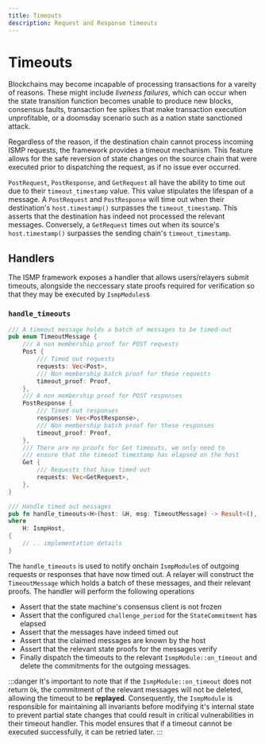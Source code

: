 ```yaml
---
title: Timeouts
description: Request and Response timeouts
---
```


# Timeouts

Blockchains may become incapable of processing transactions for a vareity of reasons. These might include _liveness failures_, which can occur when the state transition function becomes unable to produce new blocks, consensus faults, transaction fee spikes that make transaction execution unprofitable, or a doomsday scenario such as a nation state sanctioned attack.

Regardless of the reason, if the destination chain cannot process incoming ISMP requests, the framework provides a timeout mechanism. This feature allows for the safe reversion of state changes on the source chain that were executed prior to dispatching the request, as if no issue ever occurred.

`PostRequest`, `PostResponse`, and `GetRequest` all have the ability to time out due to their `timeout_timestamp` value. This value stipulates the lifespan of a message. A `PostRequest` and `PostResponse` will time out when their destination's `host.timestamp()` surpasses the `timeout_timestamp`. This asserts that the destination has indeed not processed the relevant messages. Conversely, a `GetRequest` times out when its source's `host.timestamp()` surpasses the sending chain's `timeout_timestamp`.

## Handlers

The ISMP framework exposes a handler that allows users/relayers submit timeouts, alongside the neccessary state proofs required for verification so that they may be executed by `IsmpModules`s

### `handle_timeouts`

```rust
/// A timeout message holds a batch of messages to be timed-out
pub enum TimeoutMessage {
    /// A non membership proof for POST requests
    Post {
        /// Timed out requests
        requests: Vec<Post>,
        /// Non membership batch proof for these requests
        timeout_proof: Proof,
    },
    /// A non membership proof for POST responses
    PostResponse {
        /// Timed out responses
        responses: Vec<PostResponse>,
        /// Non membership batch proof for these responses
        timeout_proof: Proof,
    },
    /// There are no proofs for Get timeouts, we only need to
    /// ensure that the timeout timestamp has elapsed on the host
    Get {
        /// Requests that have timed out
        requests: Vec<GetRequest>,
    },
}

/// Handle timed out messages
pub fn handle_timeouts<H>(host: &H, msg: TimeoutMessage) -> Result<(), Error>
where
    H: IsmpHost,
{
    // .. implementation details
}
```
The `handle_timeouts` is used to notify onchain `IsmpModule`s of outgoing requests or responses that have now timed out. A relayer will construct the `TimeoutMessage` which holds a batch of these messages, and their relevant proofs. The handler will perform the following operations

- Assert that the state machine's consensus client is not frozen
- Assert that the configured `challenge_period` for the `StateCommitment` has elapsed
- Assert that the messages have indeed timed out
- Assert that the claimed messages are known by the host
- Assert that the relevant state proofs for the messages verify
- Finally dispatch the timeouts to the relevant `IsmpModule::on_timeout` and delete the commitments for the outgoing messages.

:::danger
It's important to note that if the `IsmpModule::on_timeout` does not return `Ok`, the commitment of the relevant messages will not be deleted, allowing the timeout to be **replayed**. Consequently, the `IsmpModule` is responsible for maintaining all invariants before modifying it's internal state to prevent partial state changes that could result in critical vulnerabilities in their timeout handler. This model ensures that if a timeout cannot be executed successfully, it can be retried later.
:::


